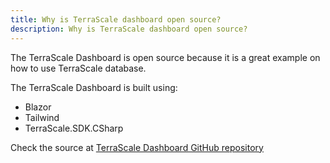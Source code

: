 ```yaml
---
title: Why is TerraScale dashboard open source?
description: Why is TerraScale dashboard open source?
---
```


The TerraScale Dashboard is open source because it is a great example on how to use TerraScale database.

The TerraScale Dashboard is built using:
- Blazor
- Tailwind
- TerraScale.SDK.CSharp

Check the source at [TerraScale Dashboard GitHub repository](https://github.com/TerraScale/TerraScale.Dashboard)